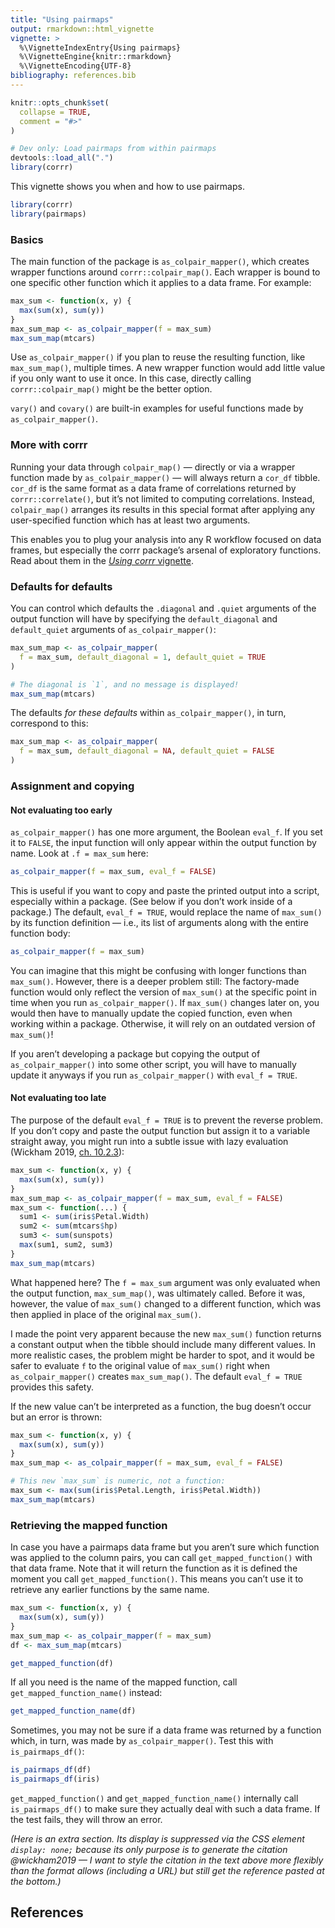```yaml
---
title: "Using pairmaps"
output: rmarkdown::html_vignette
vignette: >
  %\VignetteIndexEntry{Using pairmaps}
  %\VignetteEngine{knitr::rmarkdown}
  %\VignetteEncoding{UTF-8}
bibliography: references.bib
---
```


```r
knitr::opts_chunk$set(
  collapse = TRUE,
  comment = "#>"
)
```

```r
# Dev only: Load pairmaps from within pairmaps
devtools::load_all(".")
library(corrr)
```

This vignette shows you when and how to use pairmaps.

```r
library(corrr)
library(pairmaps)
```

### Basics

The main function of the package is `as_colpair_mapper()`, which creates wrapper functions around `corrr::colpair_map()`. Each wrapper is bound to one specific other function which it applies to a data frame. For example:

```r
max_sum <- function(x, y) {
  max(sum(x), sum(y))
}
max_sum_map <- as_colpair_mapper(f = max_sum)
max_sum_map(mtcars)
```

Use `as_colpair_mapper()` if you plan to reuse the resulting function, like `max_sum_map()`, multiple times. A new wrapper function would add little value if you only want to use it once. In this case, directly calling `corrr::colpair_map()` might be the better option.

`vary()` and `covary()` are built-in examples for useful functions made by `as_colpair_mapper()`.

### More with corrr

Running your data through `colpair_map()` --- directly or via a wrapper function made by `as_colpair_mapper()` --- will always return a `cor_df` tibble. `cor_df` is the same format as a data frame of correlations returned by `corrr::correlate()`, but it's not limited to computing correlations. Instead, `colpair_map()` arranges its results in this special format after applying any user-specified function which has at least two arguments.

This enables you to plug your analysis into any R workflow focused on data frames, but especially the corrr package's arsenal of exploratory functions. Read about them in the [*Using corrr* vignette](https://corrr.tidymodels.org/articles/using-corrr.html).

### Defaults for defaults

You can control which defaults the `.diagonal` and `.quiet` arguments of the output function will have by specifying the `default_diagonal` and `default_quiet` arguments of `as_colpair_mapper()`:

```r
max_sum_map <- as_colpair_mapper(
  f = max_sum, default_diagonal = 1, default_quiet = TRUE
)

# The diagonal is `1`, and no message is displayed!
max_sum_map(mtcars)
```

The defaults *for these defaults* within `as_colpair_mapper()`, in turn, correspond to this:

```r
max_sum_map <- as_colpair_mapper(
  f = max_sum, default_diagonal = NA, default_quiet = FALSE
)
```

### Assignment and copying

#### Not evaluating too early

`as_colpair_mapper()` has one more argument, the Boolean `eval_f`. If you set it to `FALSE`, the input function will only appear within the output function by name. Look at `.f = max_sum` here:

```r
as_colpair_mapper(f = max_sum, eval_f = FALSE)
```

This is useful if you want to copy and paste the printed output into a script, especially within a package. (See below if you don't work inside of a package.) The default, `eval_f = TRUE`, would replace the name of `max_sum()` by its function definition --- i.e., its list of arguments along with the entire function body:

```r
as_colpair_mapper(f = max_sum)
```

You can imagine that this might be confusing with longer functions than `max_sum()`. However, there is a deeper problem still: The factory-made function would only reflect the version of `max_sum()` at the specific point in time when you run `as_colpair_mapper()`. If `max_sum()` changes later on, you would then have to manually update the copied function, even when working within a package. Otherwise, it will rely on an outdated version of `max_sum()`!

If you aren't developing a package but copying the output of `as_colpair_mapper()` into some other script, you will have to manually update it anyways if you run `as_colpair_mapper()` with `eval_f = TRUE`.

#### Not evaluating too late

The purpose of the default `eval_f = TRUE` is to prevent the reverse problem. If you don't copy and paste the output function but assign it to a variable straight away, you might run into a subtle issue with lazy evaluation (Wickham 2019, [ch. 10.2.3](https://adv-r.hadley.nz/function-factories.html#forcing-evaluation)):

```r
max_sum <- function(x, y) {
  max(sum(x), sum(y))
}
max_sum_map <- as_colpair_mapper(f = max_sum, eval_f = FALSE)
max_sum <- function(...) {
  sum1 <- sum(iris$Petal.Width)
  sum2 <- sum(mtcars$hp)
  sum3 <- sum(sunspots)
  max(sum1, sum2, sum3)
}
max_sum_map(mtcars)
```

What happened here? The `f = max_sum` argument was only evaluated when the output function, `max_sum_map()`, was ultimately called. Before it was, however, the value of `max_sum()` changed to a different function, which was then applied in place of the original `max_sum()`.

I made the point very apparent because the new `max_sum()` function returns a constant output when the tibble should include many different values. In more realistic cases, the problem might be harder to spot, and it would be safer to evaluate `f` to the original value of `max_sum()` right when `as_colpair_mapper()` creates `max_sum_map()`. The default `eval_f = TRUE` provides this safety.

If the new value can't be interpreted as a function, the bug doesn't occur but an error is thrown:

```r
max_sum <- function(x, y) {
  max(sum(x), sum(y))
}
max_sum_map <- as_colpair_mapper(f = max_sum, eval_f = FALSE)

# This new `max_sum` is numeric, not a function:
max_sum <- max(sum(iris$Petal.Length, iris$Petal.Width))
max_sum_map(mtcars)
```

### Retrieving the mapped function

In case you have a pairmaps data frame but you aren't sure which function was applied to the column pairs, you can call `get_mapped_function()` with that data frame. Note that it will return the function as it is defined the moment you call `get_mapped_function()`. This means you can't use it to retrieve any earlier functions by the same name.

```r
max_sum <- function(x, y) {
  max(sum(x), sum(y))
}
max_sum_map <- as_colpair_mapper(f = max_sum)
df <- max_sum_map(mtcars)

get_mapped_function(df)
```

If all you need is the name of the mapped function, call `get_mapped_function_name()` instead:

```r
get_mapped_function_name(df)
```

Sometimes, you may not be sure if a data frame was returned by a function which, in turn, was made by `as_colpair_mapper()`. Test this with `is_pairmaps_df()`:

```r
is_pairmaps_df(df)
is_pairmaps_df(iris)
```

`get_mapped_function()` and `get_mapped_function_name()` internally call `is_pairmaps_df()` to make sure they actually deal with such a data frame. If the test fails, they will throw an error.

### Citation dummy {style="display: none;"}

*(Here is an extra section. Its display is suppressed via the CSS element `display: none;` because its only purpose is to generate the citation @wickham2019 --- I want to style the citation in the text above more flexibly than the format allows (including a URL) but still get the reference pasted at the bottom.)*

## References
